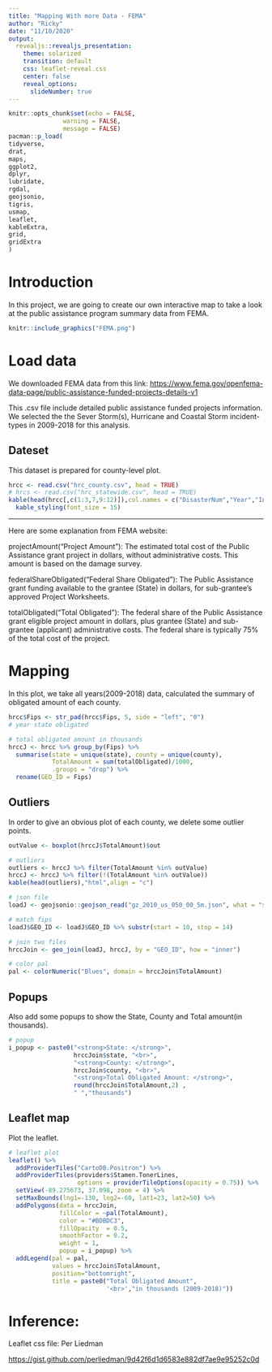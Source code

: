 ```yaml
---
title: "Mapping With more Data - FEMA"
author: "Ricky"
date: "11/10/2020"
output:
  revealjs::revealjs_presentation:
    theme: solarized
    transition: default
    css: leaflet-reveal.css
    center: false
    reveal_options:
      slideNumber: true
---
```


```r
knitr::opts_chunk$set(echo = FALSE, 
               warning = FALSE,
               message = FALSE)
pacman::p_load(
tidyverse,
drat,
maps,
ggplot2,
dplyr,
lubridate,
rgdal,
geojsonio,
tigris,
usmap,
leaflet,
kableExtra,
grid,
gridExtra
)
```
# Introduction
In this project, we are going to create our own interactive map to take a look at the public assistance program summary data from FEMA. 
```r
knitr::include_graphics("FEMA.png")
```

# Load data

We downloaded FEMA data from this link: <a href="https://www.fema.gov/openfema-data-page/public-assistance-funded-projects-details-v1">https://www.fema.gov/openfema-data-page/public-assistance-funded-projects-details-v1</a>

This .csv file include detailed public assistance funded projects information. We selected the the Sever Storm(s), Hurricane and Coastal Storm incident-types in 2009-2018 for this analysis.

## Dateset

This dataset is prepared for county-level plot.

```r
hrcc <- read.csv("hrc_county.csv", head = TRUE)
# hrcs <- read.csv("hrc_statewide.csv", head = TRUE)
kable(head(hrcc[,c(1:3,7,9:12)]),col.names = c("DisasterNum","Year","Incident","State","County","ProjectAmount","FederalShareObligated","ToatlObligated"),"html",align = "c") %>%
  kable_styling(font_size = 15)
```

----

Here are some explanation from FEMA website:

projectAmount("Project Amount"): The estimated total cost of the Public Assistance grant project in dollars, without administrative costs. This amount is based on the damage survey.

federalShareObligated("Federal Share Obligated"): The Public Assistance grant funding available to the grantee (State) in dollars, for sub-grantee's approved Project Worksheets.

totalObligated("Total Obligated"): The federal share of the Public Assistance grant eligible project amount in dollars, plus grantee (State) and sub-grantee (applicant) administrative costs. The federal share is typically 75% of the total cost of the project.


# Mapping

In this plot, we take all years(2009-2018) data, calculated the summary of obligated amount of each county.
```r

hrcc$Fips <- str_pad(hrcc$Fips, 5, side = "left", "0")
# year state obligated
```

```r
# total obligated amount in thousands
hrccJ <- hrcc %>% group_by(Fips) %>% 
  summarise(state = unique(state), county = unique(county), 
            TotalAmount = sum(totalObligated)/1000,
            .groups = "drop") %>%
  rename(GEO_ID = Fips)
```

## Outliers

In order to give an obvious plot of each county, we delete some outlier points.
```r
outValue <- boxplot(hrccJ$TotalAmount)$out
```

```r
# outliers
outliers <- hrccJ %>% filter(TotalAmount %in% outValue)
hrccJ <- hrccJ %>% filter(!(TotalAmount %in% outValue))
kable(head(outliers),"html",align = "c")
```

```r
# json file
loadJ <- geojsonio::geojson_read("gz_2010_us_050_00_5m.json", what = "sp")

# match fips
loadJ$GEO_ID <- loadJ$GEO_ID %>% substr(start = 10, stop = 14)

# join two files
hrccJoin <- geo_join(loadJ, hrccJ, by = "GEO_ID", how = "inner")

# color pal
pal <- colorNumeric("Blues", domain = hrccJoin$TotalAmount)
```

## Popups
Also add some popups to show the State, County and Total amount(in thousands).
```r
# popup 
i_popup <- paste0("<strong>State: </strong>", 
                  hrccJoin$state, "<br>", 
                  "<strong>County: </strong>", 
                  hrccJoin$county, "<br>", 
                  "<strong>Total Obligated Amount: </strong>",
                  round(hrccJoin$TotalAmount,2) ,
                  " ","thousands") 
```

## Leaflet map
Plot the leaflet.
```r
# leaflet plot
leaflet() %>% 
  addProviderTiles("CartoDB.Positron") %>%
  addProviderTiles(providers$Stamen.TonerLines,
                   options = providerTileOptions(opacity = 0.75)) %>%
  setView(-89.275673, 37.098, zoom = 4) %>%
  setMaxBounds(lng1=-130, lng2=-60, lat1=23, lat2=50) %>%
  addPolygons(data = hrccJoin,
              fillColor = ~pal(TotalAmount), 
              color = "#BDBDC3",
              fillOpacity  = 0.5, 
              smoothFactor = 0.2,
              weight = 1,
              popup = i_popup) %>%
  addLegend(pal = pal,
            values = hrccJoin$TotalAmount,
            position="bottomright",
            title = paste0("Total Obligated Amount",
                           '<br>',"in thousands (2009-2018)"))
```

# Inference: 
Leaflet css file: Per Liedman

<a href="https://gist.github.com/perliedman/9d42f6d1d6583e882df7ae9e95252c0d">https://gist.github.com/perliedman/9d42f6d1d6583e882df7ae9e95252c0d</a> 
